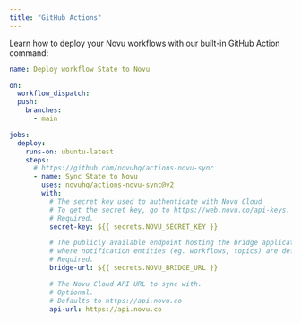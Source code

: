 ```yaml
---
title: "GitHub Actions"
---
```


Learn how to deploy your Novu workflows with our built-in GitHub Action command:

```yaml
name: Deploy workflow State to Novu

on:
  workflow_dispatch:
  push:
    branches:
      - main

jobs:
  deploy:
    runs-on: ubuntu-latest
    steps:
      # https://github.com/novuhq/actions-novu-sync
      - name: Sync State to Novu
        uses: novuhq/actions-novu-sync@v2
        with:
          # The secret key used to authenticate with Novu Cloud
          # To get the secret key, go to https://web.novu.co/api-keys.
          # Required.
          secret-key: ${{ secrets.NOVU_SECRET_KEY }}

          # The publicly available endpoint hosting the bridge application
          # where notification entities (eg. workflows, topics) are defined.
          # Required.
          bridge-url: ${{ secrets.NOVU_BRIDGE_URL }}

          # The Novu Cloud API URL to sync with.
          # Optional.
          # Defaults to https://api.novu.co
          api-url: https://api.novu.co
```

